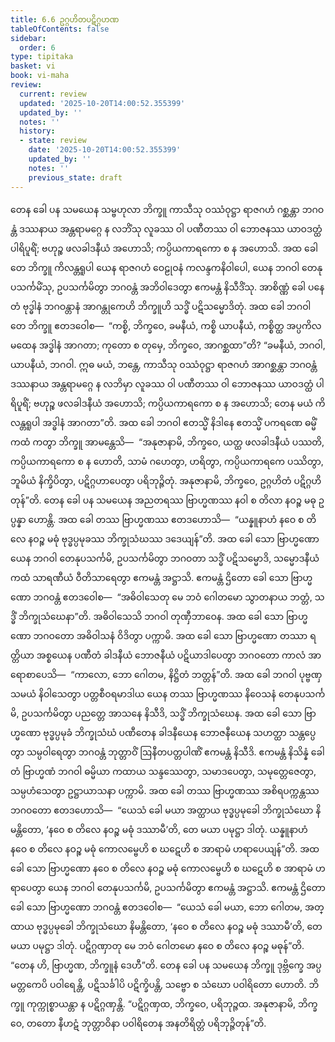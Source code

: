```yaml
---
title: 6.6 ဥဂ္ဂဟိတပဋိဂ္ဂဟဏ
tableOfContents: false
sidebar:
  order: 6
type: tipitaka
basket: vi
book: vi-maha
review:
  current: review
  updated: '2025-10-20T14:00:52.355399'
  updated_by: ''
  notes: ''
  history:
  - state: review
    date: '2025-10-20T14:00:52.355399'
    updated_by: ''
    notes: ''
    previous_state: draft
---
```



<DynamicBreadcrumb />


<ReviewStatus review={frontmatter.review} showDetails={true} />

<HypothesisAnnotation frontmatter={frontmatter} />

<Division number="275" book="vi-maha" e="ch" v="3" p="305">

<Paragraph number="1255" book="vi-maha">
တေန ခေါ ပန သမယေန သမ္ဗဟုလာ ဘိက္ခူ ကာသီသု ဝဿံဝုဋ္ဌာ ရာဇဂဟံ ဂစ္ဆန္တာ ဘဂဝန္တံ ဒဿနာယ အန္တရာမဂ္ဂေ န လဘိံသု လူခဿ ဝါ ပဏီတဿ ဝါ ဘောဇနဿ ယာဝဒတ္ထံ ပါရိပူရိံ; ဗဟုဉ္စ ဖလခါဒနီယံ အဟောသိ; ကပ္ပိယကာရကော စ န အဟောသိ. အထ ခေါ တေ ဘိက္ခူ ကိလန္တရူပါ ယေန ရာဇဂဟံ ဝေဠုဝနံ ကလန္ဒကနိဝါပေါ, ယေန ဘဂဝါ တေနုပသင်္ကမိံသု, ဥပသင်္ကမိတွာ ဘဂဝန္တံ အဘိဝါဒေတွာ ဧကမန္တံ နိသီဒိံသု. အာစိဏ္ဏံ ခေါ ပနေတံ ဗုဒ္ဓါနံ ဘဂဝန္တာနံ အာဂန္တုကေဟိ ဘိက္ခူဟိ သဒ္ဓိံ ပဋိသမ္မောဒိတုံ. အထ ခေါ ဘဂဝါ တေ ဘိက္ခူ ဧတဒဝေါစ—  “ကစ္စိ, ဘိက္ခဝေ, ခမနီယံ, ကစ္စိ ယာပနီယံ, ကစ္စိတ္ထ အပ္ပကိလမထေန အဒ္ဓါနံ အာဂတာ; ကုတော စ တုမှေ, ဘိက္ခဝေ, အာဂစ္ဆထာ”တိ? “ခမနီယံ, ဘဂဝါ, ယာပနီယံ, ဘဂဝါ. ဣဓ မယံ, ဘန္တေ, ကာသီသု ဝဿံဝုဋ္ဌာ ရာဇဂဟံ အာဂစ္ဆန္တာ ဘဂဝန္တံ ဒဿနာယ အန္တရာမဂ္ဂေ န လဘိမှာ လူခဿ ဝါ ပဏီတဿ ဝါ ဘောဇနဿ ယာဝဒတ္ထံ ပါရိပူရိံ; ဗဟုဉ္စ ဖလခါဒနီယံ အဟောသိ; ကပ္ပိယကာရကော စ န အဟောသိ; တေန မယံ ကိလန္တရူပါ အဒ္ဓါနံ အာဂတာ”တိ. အထ ခေါ ဘဂဝါ ဧတသ္မိံ နိဒါနေ ဧတသ္မိံ ပကရဏေ ဓမ္မိံ ကထံ ကတွာ ဘိက္ခူ အာမန္တေသိ—  “အနုဇာနာမိ, ဘိက္ခဝေ, ယတ္ထ ဖလခါဒနီယံ ပဿတိ, ကပ္ပိယကာရကော စ န ဟောတိ, သာမံ ဂဟေတွာ, ဟရိတွာ, ကပ္ပိယကာရကေ ပဿိတွာ, ဘူမိယံ နိက္ခိပိတွာ, ပဋိဂ္ဂဟာပေတွာ ပရိဘုဉ္ဇိတုံ. အနုဇာနာမိ, ဘိက္ခဝေ, ဥဂ္ဂဟိတံ ပဋိဂ္ဂဟိတုန်”တိ.
</Paragraph>

</Division>
<Division number="276" book="vi-maha" e="ch" v="3" p="306">

<Paragraph number="1256" book="vi-maha">
တေန ခေါ ပန သမယေန အညတရဿ ဗြာဟ္မဏဿ နဝါ စ တိလာ နဝဉ္စ မဓု ဥပ္ပန္နာ ဟောန္တိ. အထ ခေါ တဿ ဗြာဟ္မဏဿ ဧတဒဟောသိ—  “ယန္နူနာဟံ နဝေ စ တိလေ နဝဉ္စ မဓုံ ဗုဒ္ဓပ္ပမုခဿ ဘိက္ခုသံဃဿ ဒဒေယျန်”တိ. အထ ခေါ သော ဗြာဟ္မဏော ယေန ဘဂဝါ တေနုပသင်္ကမိ, ဥပသင်္ကမိတွာ ဘဂဝတာ သဒ္ဓိံ ပဋိသမ္မောဒိ, သမ္မောဒနီယံ ကထံ သာရဏီယံ ဝီတိသာရေတွာ ဧကမန္တံ အဋ္ဌာသိ. ဧကမန္တံ ဌိတော ခေါ သော ဗြာဟ္မဏော ဘဂဝန္တံ ဧတဒဝေါစ—  “အဓိဝါသေတု မေ ဘဝံ ဂေါတမော သွာတနာယ ဘတ္တံ, သဒ္ဓိံ ဘိက္ခုသံဃေနာ”တိ. အဓိဝါသေသိ ဘဂဝါ တုဏှီဘာဝေန. အထ ခေါ သော ဗြာဟ္မဏော ဘဂဝတော အဓိဝါသနံ ဝိဒိတွာ ပက္ကာမိ. အထ ခေါ သော ဗြာဟ္မဏော တဿာ ရတ္တိယာ အစ္စယေန ပဏီတံ ခါဒနီယံ ဘောဇနီယံ ပဋိယာဒါပေတွာ ဘဂဝတော ကာလံ အာရောစာပေသိ—  “ကာလော, ဘော ဂေါတမ, နိဋ္ဌိတံ ဘတ္တန်”တိ.
</Paragraph>

<Paragraph number="1257" book="vi-maha">
အထ ခေါ ဘဂဝါ ပုဗ္ဗဏှသမယံ နိဝါသေတွာ ပတ္တစီဝရမာဒါယ ယေန တဿ ဗြာဟ္မဏဿ နိဝေသနံ တေနုပသင်္ကမိ, ဥပသင်္ကမိတွာ ပညတ္တေ အာသနေ နိသီဒိ, သဒ္ဓိံ ဘိက္ခုသံဃေန. အထ ခေါ သော ဗြာဟ္မဏော ဗုဒ္ဓပ္ပမုခံ ဘိက္ခုသံဃံ ပဏီတေန ခါဒနီယေန ဘောဇနီယေန သဟတ္ထာ သန္တပ္ပေတွာ သမ္ပဝါရေတွာ ဘဂဝန္တံ ဘုတ္တာဝိံ ဩနီတပတ္တပါဏိံ ဧကမန္တံ နိသီဒိ. ဧကမန္တံ နိသိန္နံ ခေါ တံ ဗြာဟ္မဏံ ဘဂဝါ ဓမ္မိယာ ကထာယ သန္ဒဿေတွာ, သမာဒပေတွာ, သမုတ္တေဇေတွာ, သမ္ပဟံသေတွာ ဥဋ္ဌာယာသနာ ပက္ကာမိ.
</Paragraph>

<Paragraph number="1258" book="vi-maha">
အထ ခေါ တဿ ဗြာဟ္မဏဿ အစိရပက္ကန္တဿ ဘဂဝတော ဧတဒဟောသိ—  “ယေသံ ခေါ မယာ အတ္ထာယ ဗုဒ္ဓပ္ပမုခေါ ဘိက္ခုသံဃော နိမန္တိတော, ‘နဝေ စ တိလေ နဝဉ္စ မဓုံ ဒဿာမီ’တိ, တေ မယာ ပမုဋ္ဌာ ဒါတုံ. ယန္နူနာဟံ နဝေ စ တိလေ နဝဉ္စ မဓုံ ကောလမ္ဗေဟိ စ ဃဋေဟိ စ အာရာမံ ဟရာပေယျန်”တိ. အထ ခေါ သော ဗြာဟ္မဏော နဝေ စ တိလေ နဝဉ္စ မဓုံ ကောလမ္ဗေဟိ စ ဃဋေဟိ စ အာရာမံ ဟရာပေတွာ ယေန ဘဂဝါ တေနုပသင်္ကမိ, ဥပသင်္ကမိတွာ ဧကမန္တံ အဋ္ဌာသိ. ဧကမန္တံ ဌိတော ခေါ သော ဗြာဟ္မဏော ဘဂဝန္တံ ဧတဒဝေါစ—  “ယေသံ ခေါ မယာ, ဘော ဂေါတမ, အတ္ထာယ ဗုဒ္ဓပ္ပမုခေါ ဘိက္ခုသံဃော နိမန္တိတော, ‘နဝေ စ တိလေ နဝဉ္စ မဓုံ ဒဿာမီ’တိ, တေ မယာ ပမုဋ္ဌာ ဒါတုံ. ပဋိဂ္ဂဏှာတု မေ ဘဝံ ဂေါတမော နဝေ စ တိလေ နဝဉ္စ မဓုန်”တိ. “တေန ဟိ, ဗြာဟ္မဏ, ဘိက္ခူနံ ဒေဟီ”တိ.
</Paragraph>

<Paragraph number="1259" book="vi-maha">
တေန ခေါ ပန သမယေန ဘိက္ခူ ဒုဗ္ဘိက္ခေ အပ္ပမတ္တကေပိ ပဝါရေန္တိ, ပဋိသင်္ခါပိ ပဋိက္ခိပန္တိ, သဗ္ဗော စ သံဃော ပဝါရိတော ဟောတိ. ဘိက္ခူ ကုက္ကုစ္စာယန္တာ န ပဋိဂ္ဂဏှန္တိ. “ပဋိဂ္ဂဏှထ, ဘိက္ခဝေ, ပရိဘုဉ္ဇထ. အနုဇာနာမိ, ဘိက္ခဝေ, တတော နီဟဋံ ဘုတ္တာဝိနာ ပဝါရိတေန အနတိရိတ္တံ ပရိဘုဉ္ဇိတုန်”တိ.
</Paragraph>
</Division>